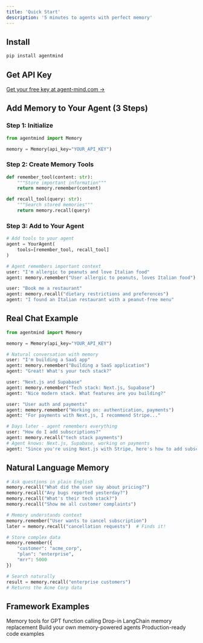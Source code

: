 ```yaml
---
title: 'Quick Start'
description: '5 minutes to agents with perfect memory'
---
```


## Install

```bash
pip install agentmind
```

## Get API Key

[Get your free key at agent-mind.com →](https://agent-mind.com)

## Add Memory to Your Agent (3 Steps)

### Step 1: Initialize

```python
from agentmind import Memory

memory = Memory(api_key="YOUR_API_KEY")
```

### Step 2: Create Memory Tools

```python
def remember_tool(content: str):
    """Store important information"""
    return memory.remember(content)

def recall_tool(query: str):
    """Search stored memories"""
    return memory.recall(query)
```

### Step 3: Add to Your Agent

```python
# Add tools to your agent
agent = YourAgent(
    tools=[remember_tool, recall_tool]
)

# Agent remembers important context
user: "I'm allergic to peanuts and love Italian food"
agent: memory.remember("User allergic to peanuts, loves Italian food")

user: "Book me a restaurant"
agent: memory.recall("dietary restrictions and preferences")
agent: "I found an Italian restaurant with a peanut-free menu"
```

## Real Chat Example

```python
from agentmind import Memory

memory = Memory(api_key="YOUR_API_KEY")

# Natural conversation with memory
user: "I'm building a SaaS app"
agent: memory.remember("Building a SaaS application")
agent: "Great! What's your tech stack?"

user: "Next.js and Supabase"
agent: memory.remember("Tech stack: Next.js, Supabase")
agent: "Nice modern stack. What features are you building?"

user: "User auth and payments"
agent: memory.remember("Working on: authentication, payments")
agent: "For payments with Next.js, I recommend Stripe..."

# Days later - agent remembers everything
user: "How do I add subscriptions?"
agent: memory.recall("tech stack payments")
# Agent knows: Next.js, Supabase, working on payments
agent: "Since you're using Next.js with Stripe, here's how to add subscriptions..."
```

## Natural Language Memory

```python
# Ask questions in plain English
memory.recall("What did the user say about pricing?")
memory.recall("Any bugs reported yesterday?")
memory.recall("What's their tech stack?")
memory.recall("Show me all customer complaints")

# Memory understands context
memory.remember("User wants to cancel subscription")
later = memory.recall("cancellation requests")  # Finds it!

# Store complex data
memory.remember({
    "customer": "acme_corp",
    "plan": "enterprise",
    "mrr": 5000
})

# Search naturally
result = memory.recall("enterprise customers")
# Returns the Acme Corp data
```

## Framework Examples

<CardGroup cols={2}>
  <Card
    title="OpenAI Functions"
    icon="openai"
    href="/essentials/openai-function-calling"
  >
    Memory tools for GPT function calling
  </Card>
  <Card
    title="LangChain"
    icon="link"
    href="/essentials/langchain-integration"
  >
    Drop-in LangChain memory replacement
  </Card>
  <Card
    title="Custom Agents"
    icon="robot"
    href="/essentials/agent-integration"
  >
    Build your own memory-powered agents
  </Card>
  <Card
    title="More Examples"
    icon="code"
    href="/essentials/quick-examples"
  >
    Production-ready code examples
  </Card>
</CardGroup>